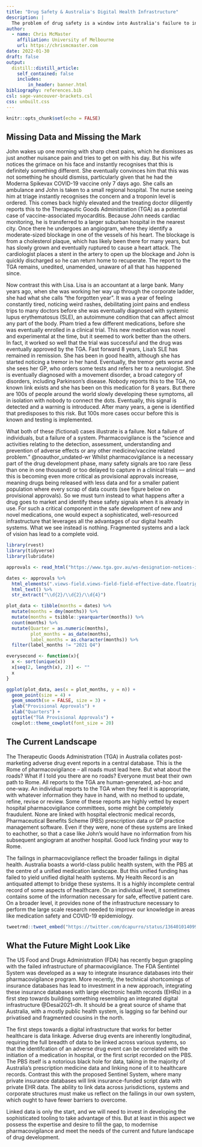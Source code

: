 ```yaml
---
title: "Drug Safety & Australia's Digital Health Infrastructure"
description: |
  The problem of drug safety is a window into Australia's failure to invest in centralised digital health infrasctructure.
author:
  - name: Chris McMaster
    affiliation: University of Melbourne
    url: https://chrismcmaster.com
date: 2022-01-30
draft: false
output:
  distill::distill_article:
    self_contained: false
    includes:
        in_header: banner.html
bibliography: references.bib
csl: sage-vancouver-brackets.csl
css: unbuilt.css
---
```


```r
knitr::opts_chunk$set(echo = FALSE)
```

## Missing Data and Missing the Mark

John wakes up one morning with sharp chest pains, which he dismisses as just another nuisance pain and tries to get on with his day. But his wife notices the grimace on his face and instantly recognises that this is definitely something different. She eventually convinces him that this was not something he should dismiss, particularly given that he had the Moderna Spikevax COVID-19 vaccine only 7 days ago. She calls an ambulance and John is taken to a small regional hospital. The nurse seeing him at triage instantly recognises the concern and a troponin level is ordered. This comes back highly elevated and the treating doctor diligently reports this to the Therapeutic Goods Administration (TGA) as a potential case of vaccine-associated myocarditis. Because John needs cardiac monitoring, he is transferred to a larger suburban hospital in the nearest city. Once there he undergoes an angiogram, where they identify a moderate-sized blockage in one of the vessels of his heart. The blockage is from a cholesterol plaque, which has likely been there for many years, but has slowly grown and eventually ruptured to cause a heart attack. The cardiologist places a stent in the artery to open up the blockage and John is quickly discharged so he can return home to recuperate. The report to the TGA remains, unedited, unamended, unaware of all that has happened since.

Now contrast this with Lisa. Lisa is an accountant at a large bank. Many years ago, when she was working her way up through the corporate ladder, she had what she calls "the forgotten year". It was a year of feeling constantly tired, noticing weird rashes, debilitating joint pains and endless trips to many doctors before she was eventually diagnosed with systemic lupus erythematosus (SLE), an autoimmune condition that can affect almost any part of the body. Pham tried a few different medications, before she was eventually enrolled in a clinical trial. This new medication was novel and experimental at the time, but it seemed to work better than the others. In fact, it worked so well that the trial was successful and the drug was eventually approved by the TGA. Fast forward 8 years, Lisa's SLE has remained in remission. She has been in good health, although she has started noticing a tremor in her hand. Eventually, the tremor gets worse and she sees her GP, who orders some tests and refers her to a neurologist. She is eventually diagnosed with a movement disorder, a broad category of disorders, including Parkinson's disease. Nobody reports this to the TGA, no known link exists and she has been on this medication for 8 years. But there are 100s of people around the world slowly developing these symptoms, all in isolation with nobody to connect the dots. Eventually, this signal is detected and a warning is introduced. After many years, a gene is identified that predisposes to this risk. But 100s more cases occur before this is known and testing is implemented.

What both of these (fictional) cases illustrate is a failure. Not a failure of individuals, but a failure of a system. Pharmacovigilance is the "science and activities relating to the detection, assessment, understanding and prevention of adverse effects or any other medicine/vaccine related problem." @noauthor_undated-wr Whilst pharmacovigilance is a necessary part of the drug development phase, many safety signals are too rare (less than one in one thousand) or too delayed to capture in a clinical trials --- and this is becoming even more critical as provisional approvals increase, meaning drugs being released with less data and for a smaller patient population where every scrap of data counts (see figure below on provisional approvals). So we must turn instead to what happens after a drug goes to market and identify these safety signals when it is already in use. For such a critical component in the safe development of new and novel medications, one would expect a sophisticated, well-resourced infrastructure that leverages all the advantages of our digital health systems. What we see instead is nothing. Fragmented systems and a lack of vision has lead to a complete void.

```r
library(rvest)
library(tidyverse)
library(lubridate)

approvals <- read_html("https://www.tga.gov.au/ws-designation-notices-index?search_api_views_fulltext=&field_designation=3&sort_by=field_effective_date&sort_order=DESC&items_per_page=All")

dates <- approvals %>% 
  html_elements(".views-field.views-field-field-effective-date.floatright.clearright.alignright") %>% 
  html_text() %>% 
  str_extract("\\d{2}/\\d{2}/\\d{4}")

plot_data <- tibble(months = dates) %>% 
  mutate(months = dmy(months)) %>% 
  mutate(months = tsibble::yearquarter(months)) %>% 
  count(months) %>% 
  mutate(Quarter = as.numeric(months),
         plot_months = as_date(months),
         label_months = as.character(months)) %>% 
  filter(label_months != "2021 Q4")

everysecond <- function(x){
  x <- sort(unique(x))
  x[seq(2, length(x), 2)] <- ""
  x
}

ggplot(plot_data, aes(x = plot_months, y = n)) + 
  geom_point(size = 4) +
  geom_smooth(se = FALSE, size = 3) +
  ylab("Provisional Approvals") +
  xlab("Quarters") +
  ggtitle("TGA Provisional Approvals") +
  cowplot::theme_cowplot(font_size = 20)
```

## The Current Landscape

The Therapeutic Goods Administration (TGA) in Australia collates post-marketing adverse drug event reports in a central database. This is the Rome of pharmacovigilance -- all roads must lead here. But what about the roads? What if I told you there are no roads? Everyone must beat their own path to Rome. All reports to the TGA are human-generated, ad-hoc and one-way. An individual reports to the TGA when they feel it is appropriate, with whatever information they have in hand, with no method to update, refine, revise or review. Some of these reports are highly vetted by expert hospital pharmacovigilance committees, some might be completely fraudulent. None are linked with hospital electronic medical records, Pharmaceutical Benefits Scheme (PBS) prescription data or GP practice management software. Even if they were, none of these systems are linked to eachother, so that a case like John's would have no information from his subsequent angiogram at another hospital. Good luck finding your way to Rome.

The failings in pharmacovigilance reflect the broader failings in digital health. Australia boasts a world-class public health system, with the PBS at the centre of a unified medication landscape. But this unified funding has failed to yield unified digital health systems. My Health Record is an antiquated attempt to bridge these systems. It is a highly incomplete central record of some aspects of healthcare. On an individual level, it sometimes contains some of the information necessary for safe, effective patient care. On a broader level, it provides none of the infrastructure necessary to perform the large scale research needed to improve our knowledge in areas like medication safety and COVID-19 epidemiology.

```r
tweetrmd::tweet_embed("https://twitter.com/dcapurro/status/1364010140991516676?s=20")
```

## What the Future Might Look Like

The US Food and Drugs Administration (FDA) has recently begun grappling with the failed infrastructure of pharmacovigilance. The FDA Sentintel System was developed as a way to integrate insurance databases into their pharmacovigilance program. More recently, the technical shortcomings of insurance databases has lead to investment in a new approach, integrating these insurance databases with large electronic health records (EHRs) in a first step towards building something resembling an integrated digital infrastructure @Desai2021-dh. It should be a great source of shame that Australia, with a mostly public health system, is lagging so far behind our privatised and fragmented cousins in the north.

The first steps towards a digital infrastructure that works for better healthcare is data linkage. Adverse drug events are inherently longitudinal, requiring the full breadth of data to be linked across various systems, so that the identifcation of an adverse drug event can be correlated with the initiation of a medication in hospital, or the first script recorded on the PBS. The PBS itself is a notorious black hole for data, taking in the majority of Australia's prescription medicine data and linking none of it to healthcare records. Contrast this with the proposed Sentinel System, where many private insurance databases will link insurance-funded script data with private EHR data. The ability to link data across jurisdictions, systems and corporate structures must make us reflect on the failings in our own system, which ought to have fewer barriers to overcome.

Linked data is only the start, and we will need to invest in developing the sophisticated tooling to take advantage of this. But at least in this aspect we possess the expertise and desire to fill the gap, to modernise pharmacovigilance and meet the needs of the current and future landscape of drug development.
